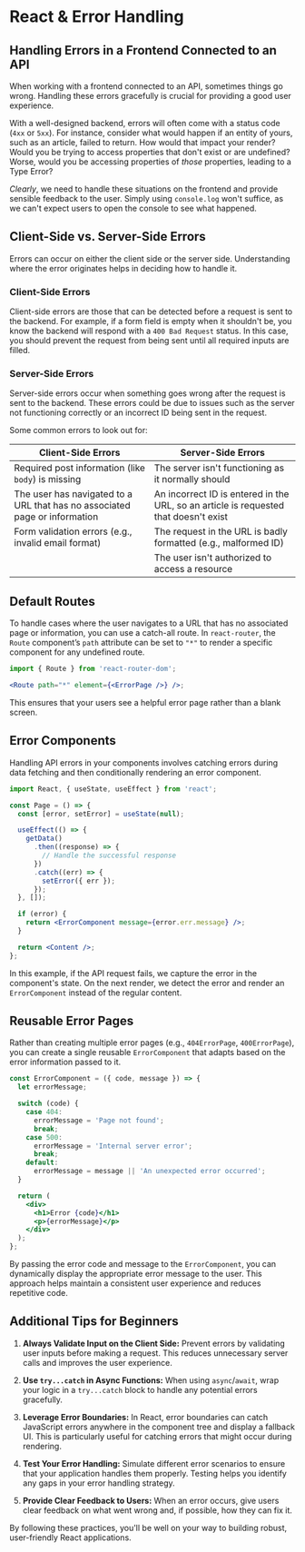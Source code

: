 # React & Error Handling

## Handling Errors in a Frontend Connected to an API

When working with a frontend connected to an API, sometimes things go wrong. Handling these errors gracefully is crucial for providing a good user experience.

With a well-designed backend, errors will often come with a status code (`4xx` or `5xx`). For instance, consider what would happen if an entity of yours, such as an article, failed to return. How would that impact your render? Would you be trying to access properties that don't exist or are undefined? Worse, would you be accessing properties of _those_ properties, leading to a Type Error?

_Clearly_, we need to handle these situations on the frontend and provide sensible feedback to the user. Simply using `console.log` won't suffice, as we can't expect users to open the console to see what happened.

## Client-Side vs. Server-Side Errors

Errors can occur on either the client side or the server side. Understanding where the error originates helps in deciding how to handle it.

### **Client-Side Errors**

Client-side errors are those that can be detected before a request is sent to the backend. For example, if a form field is empty when it shouldn't be, you know the backend will respond with a `400 Bad Request` status. In this case, you should prevent the request from being sent until all required inputs are filled.

### **Server-Side Errors**

Server-side errors occur when something goes wrong after the request is sent to the backend. These errors could be due to issues such as the server not functioning correctly or an incorrect ID being sent in the request.

Some common errors to look out for:

| **Client-Side Errors**                                                     | **Server-Side Errors**                                                               |
| -------------------------------------------------------------------------- | ------------------------------------------------------------------------------------ |
| Required post information (like `body`) is missing                         | The server isn't functioning as it normally should                                   |
| The user has navigated to a URL that has no associated page or information | An incorrect ID is entered in the URL, so an article is requested that doesn't exist |
| Form validation errors (e.g., invalid email format)                        | The request in the URL is badly formatted (e.g., malformed ID)                       |
|                                                                            | The user isn't authorized to access a resource                                       |

## Default Routes

To handle cases where the user navigates to a URL that has no associated page or information, you can use a catch-all route. In `react-router`, the `Route` component’s `path` attribute can be set to `"*"` to render a specific component for any undefined route.

```jsx
import { Route } from 'react-router-dom';

<Route path="*" element={<ErrorPage />} />;
```

This ensures that your users see a helpful error page rather than a blank screen.

## Error Components

Handling API errors in your components involves catching errors during data fetching and then conditionally rendering an error component.

```jsx
import React, { useState, useEffect } from 'react';

const Page = () => {
  const [error, setError] = useState(null);

  useEffect(() => {
    getData()
      .then((response) => {
        // Handle the successful response
      })
      .catch((err) => {
        setError({ err });
      });
  }, []);

  if (error) {
    return <ErrorComponent message={error.err.message} />;
  }

  return <Content />;
};
```

In this example, if the API request fails, we capture the error in the component's state. On the next render, we detect the error and render an `ErrorComponent` instead of the regular content.

## Reusable Error Pages

Rather than creating multiple error pages (e.g., `404ErrorPage`, `400ErrorPage`), you can create a single reusable `ErrorComponent` that adapts based on the error information passed to it.

```jsx
const ErrorComponent = ({ code, message }) => {
  let errorMessage;

  switch (code) {
    case 404:
      errorMessage = 'Page not found';
      break;
    case 500:
      errorMessage = 'Internal server error';
      break;
    default:
      errorMessage = message || 'An unexpected error occurred';
  }

  return (
    <div>
      <h1>Error {code}</h1>
      <p>{errorMessage}</p>
    </div>
  );
};
```

By passing the error code and message to the `ErrorComponent`, you can dynamically display the appropriate error message to the user. This approach helps maintain a consistent user experience and reduces repetitive code.

## Additional Tips for Beginners

1. **Always Validate Input on the Client Side:** Prevent errors by validating user inputs before making a request. This reduces unnecessary server calls and improves the user experience.

2. **Use `try...catch` in Async Functions:** When using `async`/`await`, wrap your logic in a `try...catch` block to handle any potential errors gracefully.

3. **Leverage Error Boundaries:** In React, error boundaries can catch JavaScript errors anywhere in the component tree and display a fallback UI. This is particularly useful for catching errors that might occur during rendering.

4. **Test Your Error Handling:** Simulate different error scenarios to ensure that your application handles them properly. Testing helps you identify any gaps in your error handling strategy.

5. **Provide Clear Feedback to Users:** When an error occurs, give users clear feedback on what went wrong and, if possible, how they can fix it.

By following these practices, you'll be well on your way to building robust, user-friendly React applications.
